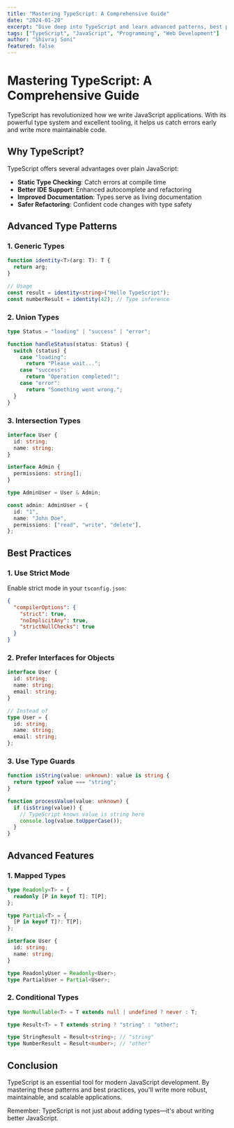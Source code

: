 ```yaml
---
title: "Mastering TypeScript: A Comprehensive Guide"
date: "2024-01-20"
excerpt: "Dive deep into TypeScript and learn advanced patterns, best practices, and how to write more maintainable code."
tags: ["TypeScript", "JavaScript", "Programming", "Web Development"]
author: "Shivraj Soni"
featured: false
---
```


# Mastering TypeScript: A Comprehensive Guide

TypeScript has revolutionized how we write JavaScript applications. With its powerful type system and excellent tooling, it helps us catch errors early and write more maintainable code.

## Why TypeScript?

TypeScript offers several advantages over plain JavaScript:

- **Static Type Checking**: Catch errors at compile time
- **Better IDE Support**: Enhanced autocomplete and refactoring
- **Improved Documentation**: Types serve as living documentation
- **Safer Refactoring**: Confident code changes with type safety

## Advanced Type Patterns

### 1. Generic Types

```typescript
function identity<T>(arg: T): T {
  return arg;
}

// Usage
const result = identity<string>("Hello TypeScript");
const numberResult = identity(42); // Type inference
```

### 2. Union Types

```typescript
type Status = "loading" | "success" | "error";

function handleStatus(status: Status) {
  switch (status) {
    case "loading":
      return "Please wait...";
    case "success":
      return "Operation completed!";
    case "error":
      return "Something went wrong.";
  }
}
```

### 3. Intersection Types

```typescript
interface User {
  id: string;
  name: string;
}

interface Admin {
  permissions: string[];
}

type AdminUser = User & Admin;

const admin: AdminUser = {
  id: "1",
  name: "John Doe",
  permissions: ["read", "write", "delete"],
};
```

## Best Practices

### 1. Use Strict Mode

Enable strict mode in your `tsconfig.json`:

```json
{
  "compilerOptions": {
    "strict": true,
    "noImplicitAny": true,
    "strictNullChecks": true
  }
}
```

### 2. Prefer Interfaces for Objects

```typescript
interface User {
  id: string;
  name: string;
  email: string;
}

// Instead of
type User = {
  id: string;
  name: string;
  email: string;
};
```

### 3. Use Type Guards

```typescript
function isString(value: unknown): value is string {
  return typeof value === "string";
}

function processValue(value: unknown) {
  if (isString(value)) {
    // TypeScript knows value is string here
    console.log(value.toUpperCase());
  }
}
```

## Advanced Features

### 1. Mapped Types

```typescript
type Readonly<T> = {
  readonly [P in keyof T]: T[P];
};

type Partial<T> = {
  [P in keyof T]?: T[P];
};

interface User {
  id: string;
  name: string;
}

type ReadonlyUser = Readonly<User>;
type PartialUser = Partial<User>;
```

### 2. Conditional Types

```typescript
type NonNullable<T> = T extends null | undefined ? never : T;

type Result<T> = T extends string ? "string" : "other";

type StringResult = Result<string>; // "string"
type NumberResult = Result<number>; // "other"
```

## Conclusion

TypeScript is an essential tool for modern JavaScript development. By mastering these patterns and best practices, you'll write more robust, maintainable, and scalable applications.

Remember: TypeScript is not just about adding types—it's about writing better JavaScript.
